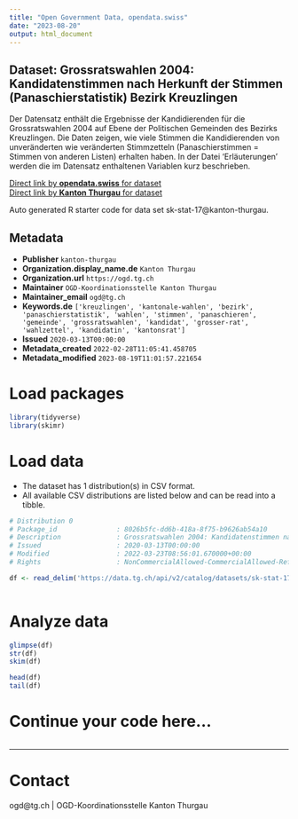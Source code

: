 ```yaml
---
title: "Open Government Data, opendata.swiss"
date: "2023-08-20"
output: html_document
---
```


## Dataset: Grossratswahlen 2004: Kandidatenstimmen nach Herkunft der Stimmen (Panaschierstatistik) Bezirk Kreuzlingen

Der Datensatz enthält die Ergebnisse der Kandidierenden für die Grossratswahlen 2004 auf Ebene der Politischen Gemeinden des Bezirks Kreuzlingen. Die Daten zeigen, wie viele Stimmen die Kandidierenden von unveränderten wie veränderten Stimmzetteln (Panaschierstimmen = Stimmen von anderen Listen) erhalten haben. In der Datei 'Erläuterungen' werden die im Datensatz enthaltenen Variablen kurz beschrieben. 

[Direct link by **opendata.swiss** for dataset](https://opendata.swiss/de/dataset/grossratswahlen-2004-kandidatenstimmen-nach-herkunft-der-stimmen-panaschierstatistik-bezirk-kre)<br>
[Direct link by **Kanton Thurgau** for dataset](https://data.tg.ch/explore/dataset/sk-stat-17/)

Auto generated R starter code for data set sk-stat-17@kanton-thurgau.

## Metadata

- **Publisher** `kanton-thurgau`
- **Organization.display_name.de** `Kanton Thurgau`
- **Organization.url** `https://ogd.tg.ch`
- **Maintainer** `OGD-Koordinationsstelle Kanton Thurgau`
- **Maintainer_email** `ogd@tg.ch`
- **Keywords.de** `['kreuzlingen', 'kantonale-wahlen', 'bezirk', 'panaschierstatistik', 'wahlen', 'stimmen', 'panaschieren', 'gemeinde', 'grossratswahlen', 'kandidat', 'grosser-rat', 'wahlzettel', 'kandidatin', 'kantonsrat']`
- **Issued** `2020-03-13T00:00:00`
- **Metadata_created** `2022-02-28T11:05:41.458705`
- **Metadata_modified** `2023-08-19T11:01:57.221654`


# Load packages

```r

library(tidyverse)
library(skimr)

```

# Load data

-   The dataset has 1 distribution(s) in CSV format.
-   All available CSV distributions are listed below and can be read into a tibble.

```r

# Distribution 0
# Package_id               : 8026b5fc-dd6b-418a-8f75-b9626ab54a10
# Description              : Grossratswahlen 2004: Kandidatenstimmen nach Herkunft der Stimmen (Panaschierstatistik) Bezirk Kreuzlingen (csv)
# Issued                   : 2020-03-13T00:00:00
# Modified                 : 2022-03-23T08:56:01.670000+00:00
# Rights                   : NonCommercialAllowed-CommercialAllowed-ReferenceRequired

df <- read_delim('https://data.tg.ch/api/v2/catalog/datasets/sk-stat-17/exports/csv')



```

# Analyze data

```r

glimpse(df)
str(df)
skim(df)

head(df)
tail(df)

```

# Continue your code here...

```r

```

------------------------------------------------------------------------

# Contact

ogd@tg.ch | OGD-Koordinationsstelle Kanton Thurgau
